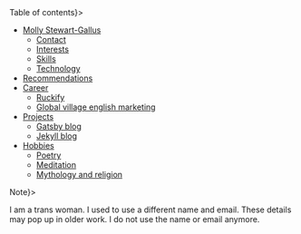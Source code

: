 
<Molly />

<Nav heading={<H2A id="table-of-contents">Table of contents</H2A>}>

- [Molly Stewart-Gallus](#content)
  + [Contact](#contact)
  + [Interests](#interests)
  + [Skills](#skills)
  + [Technology](#technology)
- [Recommendations](#recommendations)
- [Career](#career)
  + [Ruckify](#ruckify)
  + [Global village english marketing](#global-village-english-marketing)
- [Projects](#projects)
  + [Gatsby blog](#gatsby-blog)
  + [Jekyll blog](#jekyll-blog)
- [Hobbies](#hobbies)
  + [Poetry](#poetry)
  + [Meditation](#meditation)
  + [Mythology and religion](#mythology-and-religion)

</Nav>

<Aside heading={<H2A id="note">Note</H2A>}>

I am a trans woman. I used to use a different name and email. These
details may pop up in older work.  I do not use the name or email
anymore.

</Aside>
